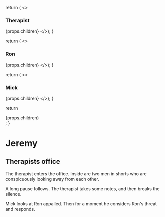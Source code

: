 
  return (
    <>
      <h3 class='text-red-500'>Therapist</h3>
      {props.children}
    </>);
}

  return (
    <>
      <h3 class='text-blue-500'>Ron</h3>
      {props.children}
    </>);
}


  return (
    <>
      <h3 class='text-green-500'>Mick</h3>
      {props.children}
    </>);
}

  return <div class='flex flex-col dialog'>{props.children}</div>;
}

# Jeremy

## Therapists office

The therapist enters the office. Inside are two men in shorts who are conspicuously looking away 
from each other.

<Dialog>

  <Therapist/>

  What brings the two of you in for counseling?

  <Mick/>

  He fucked Jeremy.

  <Ron/>
    
  He fucked Jeremy.

  <Mick/>

  How ... Rude!

  <Ron/>

  All I'm saying is he tastes better.

  <Mick/>

  *to therapist* He does, he's on that keto diet.

  <Ron/>

  Maybe if you ate less garlic.

  <Mick/>
  
  Bitch, you know you love it.

</Dialog>

A long pause follows. The therapist takes some notes, and then breaks the silence.

<Dialog>

  <Therapist/>

  Is Jeremy a friend of yours?

  <Mick/>

  A friend of his maybe.

  <Ron/>

  Girl, you were bowling with that man yesterday.

  <Mick/>
  
  You know, you could be bowling me put in the effort.

  <Ron/>

  You're just don't like my new scent.

  <Mick/>

  You're right. That's why I threw it out this morning.

  <Ron/>

  You did what!?!?

  <Mick/>

  Mmm hmm!

  <Ron/>

  You better watch out for your records bitch, cause you just about unlocked something.

  <Mick/>

  You wouldn't.

  <Ron/>

  Oh you know I would.

</Dialog>

Mick looks at Ron appalled. Then for a moment he considers Ron's threat and responds.

<Dialog>

  <Mick/>

  Trash doesn't come until Thursday. I can get it back.

  <Ron/>

  You think I wanna smell like garbage?

  <Mick/>

  Uou don't?

  <Ron/>

  Your records, and you're toothbrush. That mouth ain't clean.

  <Mick/>

  Yeah, it's been on you.

  <Ron/>

  And Jeremy.

  <Mick/>

  Like you don't like that.

</Dialog>